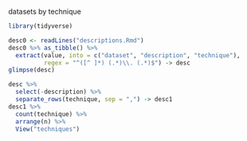 datasets by technique

```r
library(tidyverse)
```



```r
desc0 <- readLines("descriptions.Rmd")
desc0 %>% as_tibble() %>% 
  extract(value, into = c("dataset", "description", "technique"), 
          regex = "^([^ ]*) (.*)\\. (.*)$") -> desc
glimpse(desc)
```

```r
desc %>% 
  select(-description) %>% 
  separate_rows(technique, sep = ",") -> desc1
desc1 %>% 
  count(technique) %>% 
  arrange(n) %>% 
  View("techniques")
```



